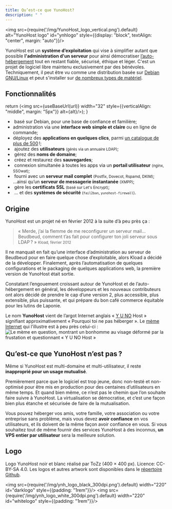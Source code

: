 ```yaml
---
title: Qu’est-ce que YunoHost?
description: " "
---
```


<img src={require('/img/YunoHost_logo_vertical.png').default} alt="YunoHost logo" id="ynhlogo" style={{display: "block", textAlign: "center", margin: "auto"}}/>

YunoHost est un **système d’exploitation** qui vise à simplifier autant que possible **l'administration d'un serveur** pour ainsi démocratiser [l’auto-hébergement](/overview/self_hosting) tout en restant fiable, sécurisé, éthique et léger. C'est un projet de logiciel libre maintenu exclusivement par des bénévoles. Techniquement, il peut être vu comme une distribution basée sur [Debian GNU/Linux](https://debian.org) et peut s'installer sur [de nombreux types de matériel](/install).

## Fonctionnalités

  return (<img src={useBaseUrl(url)} width="32" style={{verticalAlign: "middle", margin: "5px"}} alt={alt}/>);
}

- &#8203;<SmallInline url='image://icon-debian.png' alt="debian logo"/> basé sur Debian, pour une base de confiance et familière;
- &#8203;<SmallInline url='image://icon-tools.png' alt="tools logo"/> administration via une **interface web simple et claire** ou en ligne de commande;
- &#8203;<SmallInline url='image://icon-package.png' alt="package logo"/> déployez des **applications en quelques clics**, parmi [un catalogue de plus de 500](https://apps.yunohost.org) !;
- &#8203;<SmallInline url='image://icon-users.png' alt="users logo"/> ajoutez des **utilisateurs** <small>(gérés via un annuaire LDAP)</small>;
- &#8203;<SmallInline url='image://icon-globe.png' alt="globe logo"/> gérez des **noms de domaine**;
- &#8203;<SmallInline url='image://icon-medic.png' alt="medic logo"/> créez et restaurez des **sauvegardes**;
- &#8203;<SmallInline url='image://icon-door.png' alt="door logo"/> connexion simultanée à toutes les apps via un **portail utilisateur** <small>(nginx, SSOwat)</small>;
- &#8203;<SmallInline url='image://icon-mail.png' alt="mail logo"/> fourni avec un **serveur mail complet** <small>(Postfix, Dovecot, Rspamd, DKIM)</small>;
  &#8203;<SmallInline url='image://icon-messaging.png' alt="messaging logo"/> ...ainsi qu’un **serveur de messagerie instantanée** <small>(XMPP)</small>;
- &#8203;<SmallInline url='image://icon-lock.png' alt="lock logo"/> gère les **certificats SSL** <small>(basé sur Let's Encrypt)</small>;
- &#8203;<SmallInline url='image://icon-shield.png' alt="shield logo"/> ... et des **systèmes de sécurité** <small>(`fail2ban`, `yunohost-firewall`)</small>.

## Origine

YunoHost est un projet né en février 2012 à la suite d’à peu près ça :

> « Merde, j’ai la flemme de me reconfigurer un serveur mail... Beudbeud, comment t’as fait pour configurer ton joli serveur sous LDAP ? »
> <small>Kload, février 2012</small>

Il ne manquait en fait qu’une interface d’administration au serveur de Beudbeud pour en faire quelque chose d’exploitable, alors Kload a décidé de la développer. Finalement, après l’automatisation de quelques configurations et le packaging de quelques applications web, la première version de YunoHost était sortie.

Constatant l’engouement croissant autour de YunoHost et de l’auto-hébergement en général, les développeurs et les nouveaux contributeurs ont alors décidé de prendre le cap d’une version 2, plus accessible, plus extensible, plus puissante, et qui prépare du bon café commerce équitable pour les lutins de Laponie.

Le nom **YunoHost** vient de l’argot Internet anglais « [Y U NO](https://knowyourmeme.com/memes/y-u-no-guy) Host » signifiant approximativement « Pourquoi toi ne pas héberger ». Le [mème Internet](http://fr.wikipedia.org/wiki/M%C3%A8me_Internet) qui l’illustre est à peu près celui-ci :
![Le mème en question, montrant un bonhomme au visage déformé par la frustation et questionnant « Y U NO Host »](/img/dude_yunohost.jpg)

## Qu’est-ce que YunoHost n’est pas ?

Même si YunoHost est multi-domaine et multi-utilisateur, il reste **inapproprié pour un usage mutualisé**.

Premièrement parce que le logiciel est trop jeune, donc non-testé et non-optimisé pour être mis en production pour des centaines d’utilisateurs en même temps. Et quand bien même, ce n’est pas le chemin que l’on souhaite faire suivre à YunoHost. La virtualisation se démocratise, et c’est une façon bien plus étanche et sécurisée de faire de la mutualisation.

Vous pouvez héberger vos amis, votre famille, votre association ou votre entreprise sans problème, mais vous devez **avoir confiance** en vos utilisateurs, et ils doivent de la même façon avoir confiance en vous. Si vous souhaitez tout de même fournir des services YunoHost à des inconnus, **un VPS entier par utilisateur** sera la meilleure solution.

## Logo

Logo YunoHost noir et blanc réalisé par ToZz (400 × 400 px). Licence: CC-BY-SA 4.0. Les logos et autres artwork sont disponibles dans le [répertoire Github](https://github.com/YunoHost/yunohost-artwork).

<img src={require('/img/ynh_logo_black_300dpi.png').default} width="220" id="darklogo" style={{padding: "1rem"}}/>
<img src={require('/img/ynh_logo_white_300dpi.png').default} width="220" id="whitelogo" style={{padding: "1rem"}}/>
